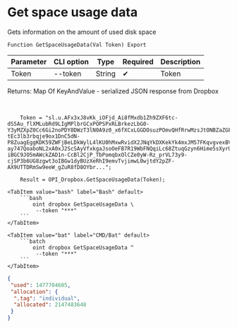 ﻿---
sidebar_position: 5
description: Get space usage data and other functions to work with Dropbox in the Open Integration Package, a free open-source integration library for 1C:Enterprise 8, OneScript and CLI
keywords: [1C, 1С, 1С:Enterprise, 1С:Enterprise 8.3, API, Integration, Services, Exchange, OneScript, CLI, Dropbox]
---


# Get space usage data
 Gets information on the amount of used disk space



`Function GetSpaceUsageData(Val Token) Export`

  | Parameter | CLI option | Type | Required | Description |
  |-|-|-|-|-|
  | Token | --token | String | &#x2714; | Token |

  
  Returns:  Map Of KeyAndValue - serialized JSON response from Dropbox

<br/>




```bsl title="1C:Enterprise/OneScript code example"
    Token = "sl.u.AFx3xJ8vKk_iOFjd_Ai8fMxdb1Zh9ZXF6tc-dS5Au_flXMLubRd9LIgMPlbrGCxPOPSPxRLBrkezLbG0-Y3yMZXpZ0Cc6Gi2noPDY8DWzT3lN0A9z0_x6fXCxLGGDOsuzPOmvQHfRrwMzsJtONBZaZGFE08bvBdNfAkH6nLgOAYyAOEWJHdbwW9PbneOd0DUd6L48Br3yHsk-tEc3lb3rbqje9ox1DnC5dN-P8ZuagEggKDK59ZWFjBeLDkWylL4lKU0hMxwRvidX2JNqYkDXKekYk4mxJM57FKqvgvexBV2B140QS3u0zMd359cAPKdhEwv01DkBZvrS2PdVN-ay747QoaboNL2xA0xJ2ScSAyVfxkgaJsoOeFB7R19WbFNQqiLc68ZtuqGzyn6Hime5sXyrUt9E5trukJ714pVhJsoHUDEw0xk0xtHoeVJfwH6ewi0lw2SZETjMl4rCm9a16Is89bwhEKVv5DK4PHyHJxNuo5aCuGc7EAg1eCBYG2yMlM2bGBEP1Xs2SOvRu_eNw41860qaLJa5DgZg1atGMiKXMPSZ8Qt_GxaG0ALnxOnwee2a28O3Vuc1izUpsIv-iBGC9JO5mAWckZAD1n-CcBl2CjP_TbPomqbxOlCZe0yW-Rz_prVL73y9-cjSP3b6UG8zgwt3oIBGw1dyBUzXeRhI9emvTvjimwL0wjtdY2pZF-AX9UTTDRmSw9eeW_gZuR8fD8OYbr...";

    Result = OPI_Dropbox.GetSpaceUsageData(Token);
```
 

 <Tabs>
  
    <TabItem value="bash" label="Bash" default>
        ```bash
            oint dropbox GetSpaceUsageData \
             --token "***"
        ```
    </TabItem>
  
    <TabItem value="bat" label="CMD/Bat" default>
        ```batch
            oint dropbox GetSpaceUsageData ^
             --token "***"
        ```
    </TabItem>
</Tabs>


```json title="Result"
{
 "used": 1477704605,
 "allocation": {
  ".tag": "individual",
  "allocated": 2147483648
 }
}
```
